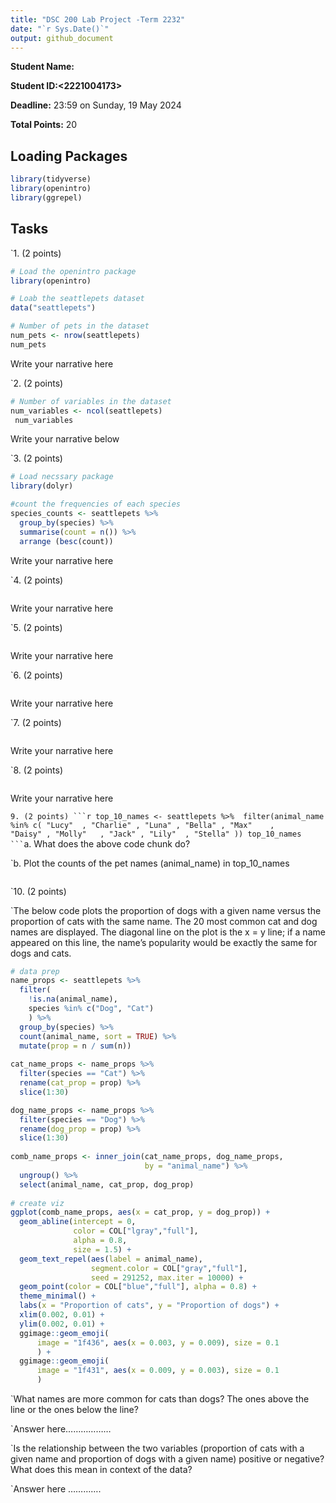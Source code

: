 ```yaml
---
title: "DSC 200 Lab Project -Term 2232"
date: "`r Sys.Date()`"
output: github_document
---
```


**Student Name:<areej>**

**Student ID:<2221004173>**


**Deadline:** 23:59 on Sunday, 19 May 2024

**Total Points:** 20


## Loading Packages

```r

library(tidyverse)
library(openintro)
library(ggrepel)
```


## Tasks

`1. (2 points)
```r
# Load the openintro package 
library(openintro)

# Loab the seattlepets dataset 
data("seattlepets")

# Number of pets in the dataset
num_pets <- nrow(seattlepets)
num_pets
```
Write your narrative here




`2. (2 points)

```r
# Number of variables in the dataset
num_variables <- ncol(seattlepets)
 num_variables
```
Write your narrative below



`3. (2 points)
```r
# Load necssary package
library(dolyr)

#count the frequencies of each species
species_counts <- seattlepets %>%
  group_by(species) %>%
  summarise(count = n()) %>%
  arrange (besc(count))
```
Write your narrative here


`4. (2 points)
```r

```
Write your narrative here


`5. (2 points)
```r

```
Write your narrative here




`6. (2 points)
```r

```
Write your narrative here





`7. (2 points)
```r

```
Write your narrative here



`8. (2 points)
```r

```
Write your narrative here




`9. (2 points)
```r
top_10_names <- seattlepets %>% 
filter(animal_name %in% c( "Lucy"  , "Charlie" , "Luna" , "Bella" , "Max"    , 
                           "Daisy" , "Molly"   , "Jack" , "Lily"  , "Stella" ))
top_10_names
```
`a.	What does the above code chunk do?



`b. Plot the counts of the pet names (animal_name) in top_10_names
```r

```


`10.  (2 points)

`The below code plots the proportion of dogs with a given name versus the proportion of cats with the same name. The 20 most common cat and dog names are displayed. The diagonal line on the plot is the x = y line; if a name appeared on this line, the name’s popularity would be exactly the same for dogs and cats.

```r
# data prep
name_props <- seattlepets %>% 
  filter(
    !is.na(animal_name),
    species %in% c("Dog", "Cat")
    ) %>%
  group_by(species) %>% 
  count(animal_name, sort = TRUE) %>%
  mutate(prop = n / sum(n))
    
cat_name_props <- name_props %>%
  filter(species == "Cat") %>%
  rename(cat_prop = prop) %>%
  slice(1:30)

dog_name_props <- name_props %>%
  filter(species == "Dog") %>%
  rename(dog_prop = prop) %>%
  slice(1:30)
    
comb_name_props <- inner_join(cat_name_props, dog_name_props, 
                              by = "animal_name") %>%
  ungroup() %>%
  select(animal_name, cat_prop, dog_prop)
    
# create viz
ggplot(comb_name_props, aes(x = cat_prop, y = dog_prop)) +
  geom_abline(intercept = 0, 
              color = COL["lgray","full"], 
              alpha = 0.8, 
              size = 1.5) +
  geom_text_repel(aes(label = animal_name), 
                  segment.color = COL["gray","full"], 
                  seed = 291252, max.iter = 10000) +
  geom_point(color = COL["blue","full"], alpha = 0.8) +
  theme_minimal() +
  labs(x = "Proportion of cats", y = "Proportion of dogs") +
  xlim(0.002, 0.01) +
  ylim(0.002, 0.01) +
  ggimage::geom_emoji(
      image = "1f436", aes(x = 0.003, y = 0.009), size = 0.1
      ) +
  ggimage::geom_emoji(
      image = "1f431", aes(x = 0.009, y = 0.003), size = 0.1
      )
```

`What names are more common for cats than dogs? The ones above the line or the ones below the line?

`Answer here..................



`Is the relationship between the two variables (proportion of cats with a given name and proportion of dogs with a given name) positive or negative? What does this mean in context of the data?

`Answer here .............

